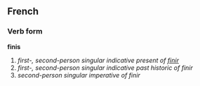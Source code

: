 ==French==
===Verb form===
'''finis'''

# ''first-, second-person singular indicative present of [[finir]]''
# ''first-, second-person singular indicative past historic of finir''
# ''second-person singular imperative of finir''